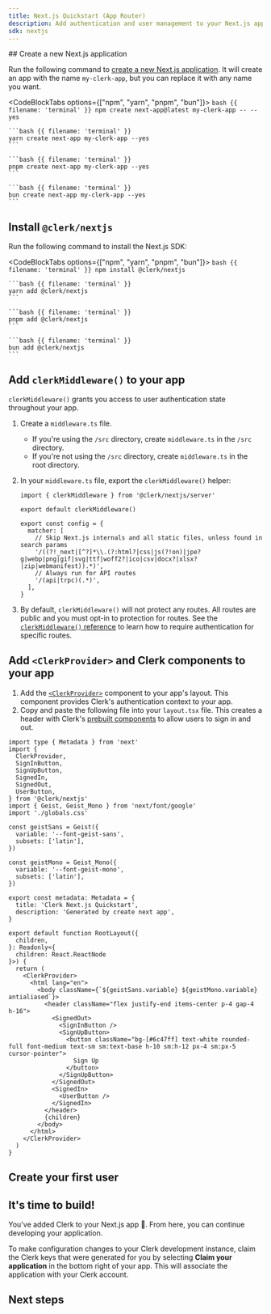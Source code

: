 ```yaml
---
title: Next.js Quickstart (App Router)
description: Add authentication and user management to your Next.js app.
sdk: nextjs
---
```


<LLMPrompt displayText="Use this pre-built prompt to get started faster." src="prompts/nextjs-quickstart.md" />

<Steps>
  ## Create a new Next.js application

  Run the following command to [create a new Next.js application](https://nextjs.org/docs/getting-started/installation). It will create an app with the name `my-clerk-app`, but you can replace it with any name you want.

  <CodeBlockTabs options={["npm", "yarn", "pnpm", "bun"]}>
    ```bash {{ filename: 'terminal' }}
    npm create next-app@latest my-clerk-app -- --yes
    ```

    ```bash {{ filename: 'terminal' }}
    yarn create next-app my-clerk-app --yes
    ```

    ```bash {{ filename: 'terminal' }}
    pnpm create next-app my-clerk-app --yes
    ```

    ```bash {{ filename: 'terminal' }}
    bun create next-app my-clerk-app --yes
    ```
  </CodeBlockTabs>

  ## Install `@clerk/nextjs`

  Run the following command to install the Next.js SDK:

  <CodeBlockTabs options={["npm", "yarn", "pnpm", "bun"]}>
    ```bash {{ filename: 'terminal' }}
    npm install @clerk/nextjs
    ```

    ```bash {{ filename: 'terminal' }}
    yarn add @clerk/nextjs
    ```

    ```bash {{ filename: 'terminal' }}
    pnpm add @clerk/nextjs
    ```

    ```bash {{ filename: 'terminal' }}
    bun add @clerk/nextjs
    ```
  </CodeBlockTabs>

  ## Add `clerkMiddleware()` to your app

  `clerkMiddleware()` grants you access to user authentication state throughout your app.

  1. Create a `middleware.ts` file.

     - If you're using the `/src` directory, create `middleware.ts` in the `/src` directory.
     - If you're not using the `/src` directory, create `middleware.ts` in the root directory.

  1. In your `middleware.ts` file, export the `clerkMiddleware()` helper:

     ```tsx {{ filename: 'middleware.ts' }}
     import { clerkMiddleware } from '@clerk/nextjs/server'

     export default clerkMiddleware()

     export const config = {
       matcher: [
         // Skip Next.js internals and all static files, unless found in search params
         '/((?!_next|[^?]*\\.(?:html?|css|js(?!on)|jpe?g|webp|png|gif|svg|ttf|woff2?|ico|csv|docx?|xlsx?|zip|webmanifest)).*)',
         // Always run for API routes
         '/(api|trpc)(.*)',
       ],
     }
     ```

  1. By default, `clerkMiddleware()` will not protect any routes. All routes are public and you must opt-in to protection for routes. See the [`clerkMiddleware()` reference](/docs/reference/nextjs/clerk-middleware) to learn how to require authentication for specific routes.

  ## Add `<ClerkProvider>` and Clerk components to your app

  1. Add the [`<ClerkProvider>`](/docs/reference/components/clerk-provider) component to your app's layout. This component provides Clerk's authentication context to your app.
  1. Copy and paste the following file into your `layout.tsx` file. This creates a header with Clerk's [prebuilt components](/docs/reference/components/overview) to allow users to sign in and out.

  ```tsx {{ filename: 'app/layout.tsx', mark: [[2, 9], 34, [37, 45], 49] }}
  import type { Metadata } from 'next'
  import {
    ClerkProvider,
    SignInButton,
    SignUpButton,
    SignedIn,
    SignedOut,
    UserButton,
  } from '@clerk/nextjs'
  import { Geist, Geist_Mono } from 'next/font/google'
  import './globals.css'

  const geistSans = Geist({
    variable: '--font-geist-sans',
    subsets: ['latin'],
  })

  const geistMono = Geist_Mono({
    variable: '--font-geist-mono',
    subsets: ['latin'],
  })

  export const metadata: Metadata = {
    title: 'Clerk Next.js Quickstart',
    description: 'Generated by create next app',
  }

  export default function RootLayout({
    children,
  }: Readonly<{
    children: React.ReactNode
  }>) {
    return (
      <ClerkProvider>
        <html lang="en">
          <body className={`${geistSans.variable} ${geistMono.variable} antialiased`}>
            <header className="flex justify-end items-center p-4 gap-4 h-16">
              <SignedOut>
                <SignInButton />
                <SignUpButton>
                  <button className="bg-[#6c47ff] text-white rounded-full font-medium text-sm sm:text-base h-10 sm:h-12 px-4 sm:px-5 cursor-pointer">
                    Sign Up
                  </button>
                </SignUpButton>
              </SignedOut>
              <SignedIn>
                <UserButton />
              </SignedIn>
            </header>
            {children}
          </body>
        </html>
      </ClerkProvider>
    )
  }
  ```

  ## Create your first user

  <Include src="_partials/nextjs/create-first-user" />

  ## It's time to build!

  You've added Clerk to your Next.js app 🎉. From here, you can continue developing your application.

  To make configuration changes to your Clerk development instance, claim the Clerk keys that were generated for you by selecting **Claim your application** in the bottom right of your app. This will associate the application with your Clerk account.
</Steps>

## Next steps

<Include src="_partials/nextjs/next-steps" />
